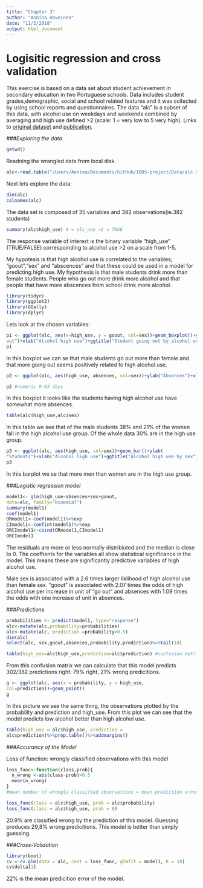 ```yaml
--- 
title: "Chapter 3" 
author: "Annina Haveinen" 
date: "11/3/2018" 
output: html_document 
--- 
```



# Logisitic regression and cross validation

This exercise is based on a data set about student achievement
in secondary education in two Portuguese schools. Data includes student grades,demographic, social and school related features and it was collected by using school reports and questionnaires. The data "alc" is a subset of this data, with alcohol use on weekdays and weekends combined by averaging and high use defined >2 (scale: 1 = very low to 5 very high). Links to [original
dataset](https://archive.ics.uci.edu/ml/datasets/Student+Performance) and
[publication](http://www3.dsi.uminho.pt/pcortez/student.pdf).

###*Exploring the data* 

```r
getwd() 
``` 
Readning the wrangled data from local disk. 

```r
alc<-read.table("/Users/Annina/Documents/GitHub/IODS-project/Data/alc.txt",sep=";") 
``` 
Next lets explore the data: 
```r
dim(alc) 
colnames(alc) 
``` 
The data set is composed of 35 variables and 382 observations(ie.382 students)

```r
summary(alc$high_use) # = alc_use >2 = TRUE 
``` 
The response variable of interest is the binary variable "high_use" (TRUE/FALSE) correspoinding to alcohol use >2 on a scale from 1-5.

My hypotesis is that high alcohol use is correlated to the variables; "goout","sex" and "abscences" and that these could be used in a model for predicting high use.
My hypothesis is that male students drink more than female students. People who go out more drink more alcohol and that people that have more abscences from school drink more alcohol. 

```r
library(tidyr) 
library(ggplot2)
library(GGally) 
library(dplyr) 
``` 
Lets look at the chosen variables: 

```r
p1 <- ggplot(alc, aes(x=high_use, y = goout, col=sex))+geom_boxplot()+ylab("Going
out")+xlab("Alcohol high use")+ggtitle("Student going out by alcohol use and sex") 
p1 
``` 
In this boxplot we can se that male students go out more than
female and that more going out seems positively related to high alcohol use.

```r
p2 <- ggplot(alc, aes(high_use, absences, col=sex))+ylab("Absences")+xlab("Alcohol high use")+geom_boxplot()+ggtitle("Alcohol use by student absences and sex")

p2 #numeric 0-93 days
``` 
In this boxplot it looks like the students having high alcohol use have somewhat more absences. 
```r
table(alc$high_use,alc$sex)
``` 
In this table we see that of the male students 38% and 21% of the women fall in the high alcohol use group. Of the whole data 30% are in the high use group.

```r
p3 <- ggplot(alc, aes(high_use, col=sex))+geom_bar()+ylab(
"Students")+xlab("Alcohol high use")+ggtitle("Alcohol high use by sex") 
p3
```
In this barplot we se that more men than women are in the high use group.

###*Logistic regression model* 
```r
model1<- glm(high_use~absences+sex+goout,
data=alc, family="binomial") 
summary(model1) 
coef(model1) 
ORmodel1<-coef(model1)%>%exp 
CImodel1<-confint(model1)%>%exp
ORCImodel1<-cbind(ORmodel1,CImodel1) 
ORCImodel1 
``` 
The residuals are more or less normally distribiuted and the median is close to 0. The coeffients for the variables all show statistical significance in the model. This means these are significantly predictive variables of high alcohol use. 

Male sex is associated with a 2.6 times larger liklihood of high alcohol use than female sex. "goout" is associated with 2.07 times the odds of high alcohol use per increase in unit of "go out" and absences with 1.09 times the odds with one increase of unit in absences. 

###*Predictions*
```r
probabilities <- predict(model1, type="response")
alc<-mutate(alc,probability=probabilities)
alc<-mutate(alc, prediction =probability>0.5)
dim(alc)
select(alc, sex,goout,absences,probability,prediction)%>%tail(10) 
```
```r
table(high_use=alc$high_use,prediction=alc$prediction) #confusion matrix #302 predictions wright/ 382 observations
``` 
From this confusion matrix we can calculate that this model predicts 302/382 predictions right. 79% right, 21% wrong predicitions. 

```r
g <- ggplot(alc, aes(x = probability, y = high_use,
col=prediction))+geom_point() 
g
``` 
In this picture we see the same thing, the observations plotted by the probability and prediction and high_use. From this plot we can see that the model predicts low alcohol better than high alcohol use. 

```r
table(high_use = alc$high_use, prediction =
alc$prediction)%>%prop.table()%>%addmargins()
```
###*Accurancy of the Model*

Loss of function: wrongly classified observations with this model
```r
loss_func<-function(class,prob){
  n_wrong <-abs(class-prob)>0.5
  mean(n_wrong)
}
#mean number of wrongly classified observations = mean prediction error; 24,6% wrong predictions with this model on training data

loss_func(class = alc$high_use, prob = alc$probability) 
loss_func(class = alc$high_use, prob = 0)
```
20.9% are classified wrong by the prediction of this model. 
Guessing produces 29,8% wrong predicitions. This model is better than simply guessing. 

###*Cross-Validation* 

```r
library(boot) 
cv <-cv.glm(data = alc, cost = loss_func, glmfit = model1, K = 10) 
cv$delta[1] 
```
22% is the mean predicition error of the model. 